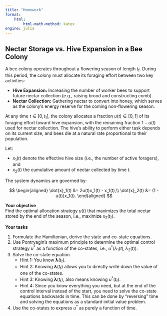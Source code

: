 ```yaml
---
title: "Homework"
format:
    html:
        html-math-method: katex
engine: julia
---
```


## Nectar Storage vs. Hive Expansion in a Bee Colony

A bee colony operates throughout a flowering season of length $t_\mathrm{f}$.
During this period, the colony must allocate its foraging effort between two key activities:

- **Hive Expansion:** Increasing the number of worker bees to support future nectar collection (e.g., raising brood and constructing comb).
- **Nectar Collection:** Gathering nectar to convert into honey, which serves as the colony's energy reserve for the coming non-flowering season.

At any time $t \in \left[0, t_\mathrm{f}\right]$, the colony allocates a fraction $u(t) \in [0, 1]$ of its foraging effort toward hive expansion, with the remaining fraction $1 - u(t)$ used for nectar collection. The hive’s ability to perform either task depends on its current size, and bees die at a natural rate proportional to their population.

Let:

- $x_1(t)$ denote the effective hive size (i.e., the number of active foragers), and
- $x_2(t)$ the cumulative amount of nectar collected by time $t$.

The system dynamics are governed by:

$$
\begin{aligned}
\dot{x}_1(t) &= 2u(t)x_1(t) - x_1(t),\\
\dot{x}_2(t) &= (1 - u(t))x_1(t).
\end{aligned}
$$

**Your objective**  
Find the optimal allocation strategy $u(t)$ that maximizes the total nectar stored by the end of the season, i.e., maximize $x_2(t_\mathrm{f})$.

**Your tasks**

1. Formulate the Hamiltonian, derive the state and co-state equations.
2. Use Pontryagin's maximum principle to determine the optimal control strategy $u^*$ as a function of the co-states, i.e.,  $u^*(\lambda_1(t), \lambda_2(t))$.
3. Solve the co-state equation.
   - Hint 1: You know $\boldsymbol{\lambda}(t_\mathrm{f})$.
   - Hint 2: Knowing $\boldsymbol{\lambda}(t_\mathrm{f})$ allows you to directly write down the value of one of the co-states.
   - Hint 3: Knowing $\boldsymbol{\lambda}(t_\mathrm{f})$, also means knowing $u^*(t_\mathrm{f})$.
   - Hint 4: Since you know everything you need, but at the end of the control interval instead of the start, you need to solve the co-state equations backwards in time. This can be done by "reversing" time and solving the equations as a standard initial value problem.
4. Use the co-states to express $u^*$ as purely a function of time.